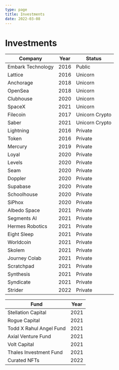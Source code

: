 ```yaml
---
type: page
title: Investments
date: 2022-03-08
---
```


# Investments

| Company     | Year        | Status      |
| ----------- | ----------- | ----------- |
| Embark Technology | 2016 | Public |
| Lattice | 2016 | Unicorn |
| Anchorage | 2018 | Unicorn |
| OpenSea | 2018 | Unicorn |
| Clubhouse | 2020 | Unicorn |
| SpaceX | 2021 | Unicorn |
| Filecoin | 2017 | Unicorn Crypto |
| Saber | 2021 | Unicorn Crypto |
| Lightning | 2016 | Private |
| Token | 2016 | Private |
| Mercury | 2019 | Private |
| Loyal | 2020 | Private |
| Levels | 2020 | Private |
| Seam | 2020 | Private |
| Doppler | 2020 | Private |
| Supabase | 2020 | Private |
| Schoolhouse | 2020 | Private |
| SiPhox | 2020 | Private |
| Albedo Space | 2021 | Private |
| Segments AI | 2021 | Private |
| Hermes Robotics | 2021 | Private |
| Eight Sleep | 2021 | Private |
| Worldcoin | 2021 | Private |
| Skolem | 2021 | Private |
| Journey Colab | 2021 | Private |
| Scratchpad | 2021 | Private |
| Synthesis | 2021 | Private |
| Syndicate | 2021 | Private |
| Strider | 2022 | Private |

| Fund     | Year        |
| ----------- | ----------- |
| Stellation Capital | 2021 |
| Rogue Capital | 2021 |
| Todd X Rahul Angel Fund | 2021 |
| Axial Venture Fund | 2021 |
| Volt Capital | 2021 |
| Thales Investment Fund | 2021 |
| Curated NFTs | 2022 |
